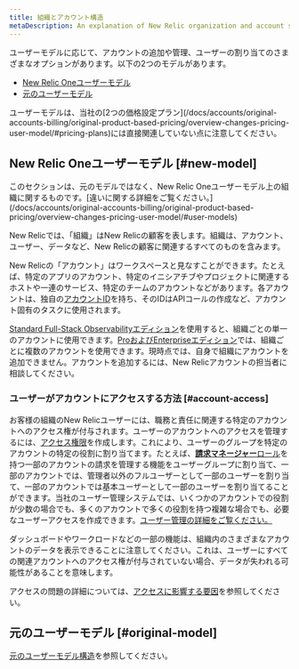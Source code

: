 ```yaml
---
title: 組織とアカウント構造
metaDescription: An explanation of New Relic organization and account structure.
---
```


ユーザーモデルに応じて、アカウントの追加や管理、ユーザーの割り当てのさまざまなオプションがあります。以下の2つのモデルがあります。

* [New Relic Oneユーザーモデル](#new-model)
* [元のユーザーモデル](/docs/accounts/original-accounts-billing/original-users-roles/original-account-structure)

<Callout variant="important">
  ユーザーモデルは、当社の[2つの価格設定プラン](/docs/accounts/original-accounts-billing/original-product-based-pricing/overview-changes-pricing-user-model/#pricing-plans)には直接関連していない点に注意してください。
</Callout>

## New Relic Oneユーザーモデル [#new-model]

<Callout variant="important">
  このセクションは、元のモデルではなく、New Relic Oneユーザーモデル上の組織に関するものです。[違いに関する詳細をご覧ください。](/docs/accounts/original-accounts-billing/original-product-based-pricing/overview-changes-pricing-user-model/#user-models)
</Callout>

New Relicでは、「組織」はNew Relicの顧客を表します。組織は、アカウント、ユーザー、データなど、New Relicの顧客に関連するすべてのものを含みます。

New Relicの「アカウント」はワークスペースと見なすことができます。たとえば、特定のアプリのアカウント、特定のイニシアチブやプロジェクトに関連するホストや一連のサービス、特定のチームのアカウントなどがあります。各アカウントは、独自の[アカウントID](/docs/accounts/accounts-billing/account-setup/account-id)を持ち、そのIDはAPIコールの作成など、アカウント固有のタスクに使用されます。

[Standard Full-Stack Observabilityエディション](https://newrelic.com/pricing)を使用すると、組織ごとの単一のアカウントに使用できます。[ProおよびEnterpriseエディション](https://newrelic.com/pricing)では、組織ごとに複数のアカウントを使用できます。現時点では、自身で組織にアカウントを追加できません。アカウントを追加するには、New Relicアカウントの担当者に相談してください。

### ユーザーがアカウントにアクセスする方法 [#account-access]

お客様の組織のNew Relicユーザーには、職務と責任に関連する特定のアカウントへのアクセス権が付与されます。ユーザーのアカウントへのアクセスを管理するには、[アクセス権限](/docs/accounts/accounts-billing/new-relic-one-user-management/add-manage-users-groups-roles/#understand-concepts)を作成します。これにより、ユーザーのグループを特定のアカウントの特定の役割に割り当てます。たとえば、[**請求マネージャー**ロール](/docs/accounts/accounts-billing/new-relic-one-user-management/new-relic-one-user-model-understand-user-structure/#standard-roles)を持つ一部のアカウントの請求を管理する機能をユーザーグループに割り当て、一部のアカウントでは、管理者以外のフルユーザーとして一部のユーザーを割り当て、一部のアカウントでは基本ユーザーとして一部のユーザーを割り当てることができます。当社のユーザー管理システムでは、いくつかのアカウントでの役割が少数の場合でも、多くのアカウントで多くの役割を持つ複雑な場合でも、必要なユーザーアクセスを作成できます。[ユーザー管理の詳細をご覧ください。](/docs/accounts/accounts-billing/new-relic-one-user-management/)

ダッシュボードやワークロードなどの一部の機能は、組織内のさまざまなアカウントのデータを表示できることに注意してください。これは、ユーザーにすべての関連アカウントへのアクセス権が付与されていない場合、データが失われる可能性があることを意味します。

アクセスの問題の詳細については、[アクセスに影響する要因](/docs/accounts/accounts-billing/account-structure/factors-affecting-access-features-data/)を参照してください。

## 元のユーザーモデル [#original-model]

[元のユーザーモデル構造](/docs/accounts/original-accounts-billing/original-users-roles/original-account-structure)を参照してください。